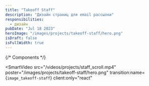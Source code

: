 ```yaml
---
title: "Takeoff Staff"
description: "Дизайн страниц для email рассылки"
responsibilities:
  - дизайн
pubDate: "Jul 18 2023"
heroImage: "/images/projects/takeoff-staff/hero.png"
isDraft: false
isFullWidth: true
---
```


{/* Components */}

<SmartVideo
  src="/videos/projects/staff_scroll.mp4"
  poster="/images/projects/takeoff-staff/hero.png"
  transition:name={`image_takeoff-staff`}
  client:only="react"
></SmartVideo>
